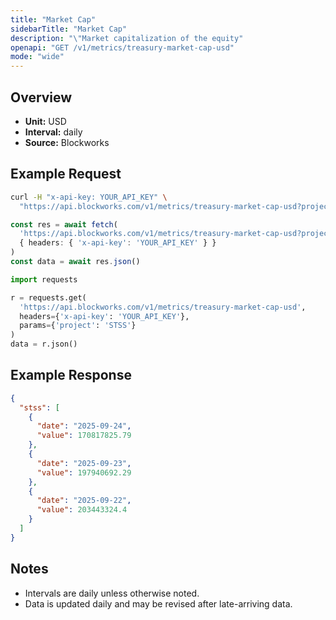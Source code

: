 ```yaml
---
title: "Market Cap"
sidebarTitle: "Market Cap"
description: "\"Market capitalization of the equity"
openapi: "GET /v1/metrics/treasury-market-cap-usd"
mode: "wide"
---
```


## Overview

- **Unit:** USD
- **Interval:** daily
- **Source:** Blockworks

## Example Request

<CodeGroup>

```bash cURL
curl -H "x-api-key: YOUR_API_KEY" \
  "https://api.blockworks.com/v1/metrics/treasury-market-cap-usd?project=STSS"
```

```typescript TypeScript
const res = await fetch(
  'https://api.blockworks.com/v1/metrics/treasury-market-cap-usd?project=STSS',
  { headers: { 'x-api-key': 'YOUR_API_KEY' } }
)
const data = await res.json()
```

```python Python
import requests

r = requests.get(
  'https://api.blockworks.com/v1/metrics/treasury-market-cap-usd',
  headers={'x-api-key': 'YOUR_API_KEY'},
  params={'project': 'STSS'}
)
data = r.json()
```

</CodeGroup>

## Example Response

```json
{
  "stss": [
    {
      "date": "2025-09-24",
      "value": 170817825.79
    },
    {
      "date": "2025-09-23",
      "value": 197940692.29
    },
    {
      "date": "2025-09-22",
      "value": 203443324.4
    }
  ]
}
```

## Notes
- Intervals are daily unless otherwise noted.
- Data is updated daily and may be revised after late-arriving data.